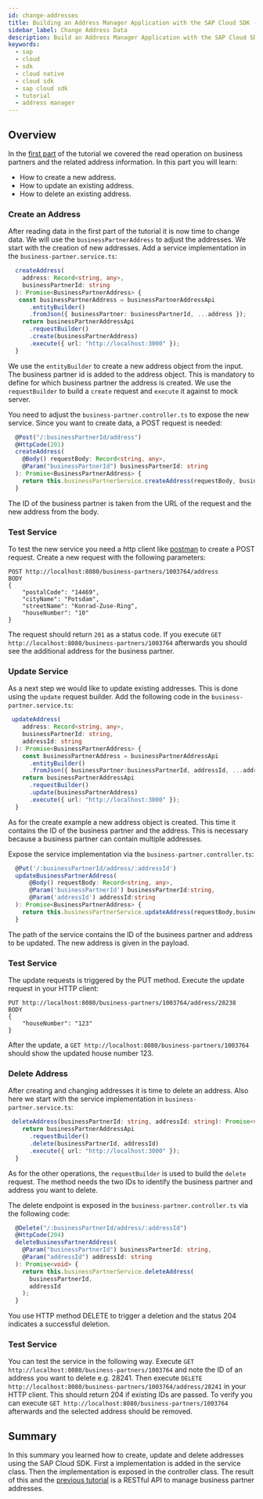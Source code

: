 ```yaml
---
id: change-addresses
title: Building an Address Manager Application with the SAP Cloud SDK - Part 2
sidebar_label: Change Address Data
description: Build an Address Manager Application with the SAP Cloud SDK - Part 2
keywords:
  - sap
  - cloud
  - sdk
  - cloud native
  - cloud sdk
  - sap cloud sdk
  - tutorial
  - address manager
---
```


## Overview

In the [first part](./read-addresses.mdx) of the tutorial we covered the read operation on business partners and the related address information.
In this part you will learn:

- How to create a new address.
- How to update an existing address.
- How to delete an existing address.

### Create an Address

After reading data in the first part of the tutorial it is now time to change data.
We will use the `businessPartnerAddress` to adjust the addresses.
We start with the creation of new addresses.
Add a service implementation in the `business-partner.service.ts`:

```ts
  createAddress(
    address: Record<string, any>,
    businessPartnerId: string
  ): Promise<BusinessPartnerAddress> {
   const businessPartnerAddress = businessPartnerAddressApi
      .entityBuilder()
      .fromJson({ businessPartner: businessPartnerId, ...address });
    return businessPartnerAddressApi
      .requestBuilder()
      .create(businessPartnerAddress)
      .execute({ url: "http://localhost:3000" });
  }
```

We use the `entityBuilder` to create a new address object from the input.
The business partner id is added to the address object.
This is mandatory to define for which business partner the address is created.
We use the `requestBuilder` to build a `create` request and `execute` it against to mock server.

You need to adjust the `business-partner.controller.ts` to expose the new service.
Since you want to create data, a POST request is needed:

```ts
  @Post("/:businessPartnerId/address")
  @HttpCode(201)
  createAddress(
    @Body() requestBody: Record<string, any>,
    @Param("businessPartnerId") businessPartnerId: string
  ): Promise<BusinessPartnerAddress> {
    return this.businessPartnerService.createAddress(requestBody, businessPartnerId);
  }
```

The ID of the business partner is taken from the URL of the request and the new address from the body.

### Test Service

To test the new service you need a http client like [postman](https://www.postman.com/) to create a POST request.
Create a new request with the following parameters:

```
POST http://localhost:8080/business-partners/1003764/address
BODY
{
    "postalCode": "14469",
    "cityName": "Potsdam",
    "streetName": "Konrad-Zuse-Ring",
    "houseNumber": "10"
}
```

The request should return `201` as a status code.
If you execute `GET http://localhost:8080/business-partners/1003764` afterwards you should see the additional address for the business partner.

### Update Service

As a next step we would like to update existing addresses.
This is done using the `update` request builder.
Add the following code in the `business-partner.service.ts`:

```ts
 updateAddress(
    address: Record<string, any>,
    businessPartnerId: string,
    addressId: string
  ): Promise<BusinessPartnerAddress> {
    const businessPartnerAddress = businessPartnerAddressApi
      .entityBuilder()
      .fromJson({ businessPartner:businessPartnerId, addressId, ...address });
    return businessPartnerAddressApi
      .requestBuilder()
      .update(businessPartnerAddress)
      .execute({ url: "http://localhost:3000" });
  }
```

As for the create example a new address object is created.
This time it contains the ID of the business partner and the address.
This is necessary because a business partner can contain multiple addresses.

Expose the service implementation via the `business-partner.controller.ts`:

```ts
  @Put('/:businessPartnerId/address/:addressId')
  updateBusinessPartnerAddress(
      @Body() requestBody: Record<string, any>,
      @Param('businessPartnerId') businessPartnerId:string,
      @Param('addressId') addressId:string
  ): Promise<BusinessPartnerAddress> {
    return this.businessPartnerService.updateAddress(requestBody,businessPartnerId,addressId);
  }
```

The path of the service contains the ID of the business partner and address to be updated.
The new address is given in the payload.

### Test Service

The update requests is triggered by the PUT method.
Execute the update request in your HTTP client:

```
PUT http://localhost:8080/business-partners/1003764/address/28238
BODY
{
    "houseNumber": "123"
}
```

After the update, a `GET http://localhost:8080/business-partners/1003764` should show the updated house number 123.

### Delete Address

After creating and changing addresses it is time to delete an address.
Also here we start with the service implementation in `business-partner.service.ts`:

```ts
 deleteAddress(businessPartnerId: string, addressId: string): Promise<void> {
    return businessPartnerAddressApi
      .requestBuilder()
      .delete(businessPartnerId, addressId)
      .execute({ url: "http://localhost:3000" });
  }
```

As for the other operations, the `requestBuilder` is used to build the `delete` request.
The method needs the two IDs to identify the business partner and address you want to delete.

The delete endpoint is exposed in the `business-partner.controller.ts` via the following code:

```ts
  @Delete("/:businessPartnerId/address/:addressId")
  @HttpCode(204)
  deleteBusinessPartnerAddress(
    @Param("businessPartnerId") businessPartnerId: string,
    @Param("addressId") addressId: string
  ): Promise<void> {
    return this.businessPartnerService.deleteAddress(
      businessPartnerId,
      addressId
    );
  }
```

You use HTTP method DELETE to trigger a deletion and the status 204 indicates a successful deletion.

### Test Service

You can test the service in the following way.
Execute `GET http://localhost:8080/business-partners/1003764` and note the ID of an address you want to delete e.g. 28241.
Then execute `DELETE http://localhost:8080/business-partners/1003764/address/28241` in your HTTP client.
This should return 204 if existing IDs are passed.
To verify you can execute `GET http://localhost:8080/business-partners/1003764` afterwards and the selected address should be removed.

## Summary

In this summary you learned how to create, update and delete addresses using the SAP Cloud SDK.
First a implementation is added in the service class.
Then the implementation is exposed in the controller class.
The result of this and the [previous tutorial](./read-addresses.mdx) is a RESTful API to manage business partner addresses.
